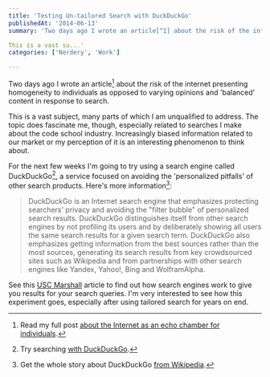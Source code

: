 ```yaml
---
title: 'Testing Un-tailored Search with DuckDuckGo'
publishedAt: '2014-06-13'
summary: 'Two days ago I wrote an article[^1] about the risk of the internet presenting homogeneity to individuals as opposed to varying opinions and 'balanced' content in response to search.

This is a vast su...'
categories: ['Nerdery', 'Work']

---
```


Two days ago I wrote an article[^1] about the risk of the internet presenting homogeneity to individuals as opposed to varying opinions and 'balanced' content in response to search.

This is a vast subject, many parts of which I am unqualified to address. The topic does fascinate me, though, especially related to searches I make about the code school industry. Increasingly biased information related to our market or my perception of it is an interesting phenomenon to think about.

For the next few weeks I'm going to try using a search engine called DuckDuckGo[^2], a service focused on avoiding the 'personalized pitfalls' of other search products. Here's more information[^3]:

> DuckDuckGo is an Internet search engine that emphasizes protecting searchers' privacy and avoiding the "filter bubble" of personalized search results. DuckDuckGo distinguishes itself from other search engines by not profiling its users and by deliberately showing all users the same search results for a given search term. DuckDuckGo also emphasizes getting information from the best sources rather than the most sources, generating its search results from key crowdsourced sites such as Wikipedia and from partnerships with other search engines like Yandex, Yahoo!, Bing and WolframAlpha.

See this [USC Marshall](https://librarysciencedegree.usc.edu/blog/the-science-behind-search/) article to find out how search engines work to give you results for your search queries. I'm very interested to see how this experiment goes, especially after using tailored search for years on end.

[^1]: Read my full post [about the Internet as an echo chamber for individuals](/blog/the-internet-as-a-giant-echo-chamber-for-individuals).

[^2]: Try searching [with DuckDuckGo](https://duckduckgo.com/).

[^3]: Get the whole story about DuckDuckGo [from Wikipedia](https://en.wikipedia.org/wiki/DuckDuckGo).
